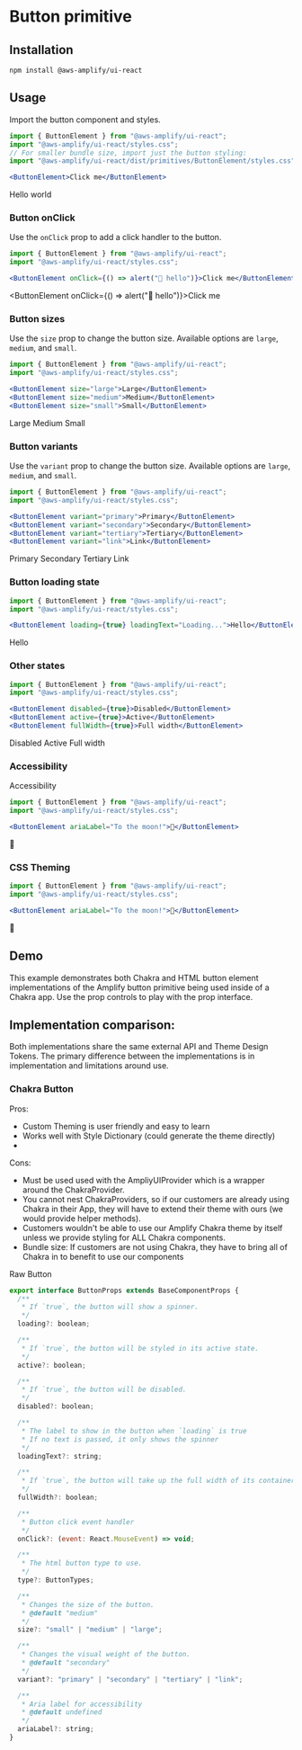 
# Button primitive

## Installation

```
npm install @aws-amplify/ui-react
```

## Usage
Import the button component and styles. 

```jsx live=true
import { ButtonElement } from "@aws-amplify/ui-react";
import "@aws-amplify/ui-react/styles.css";
// For smaller bundle size, import just the button styling:
import "@aws-amplify/ui-react/dist/primitives/ButtonElement/styles.css";

<ButtonElement>Click me</ButtonElement>
```
<ButtonElement>Hello world</ButtonElement>


### Button onClick
Use the `onClick` prop to add a click handler to the button.

```jsx
import { ButtonElement } from "@aws-amplify/ui-react";
import "@aws-amplify/ui-react/styles.css";

<ButtonElement onClick={() => alert("👋 hello")}>Click me</ButtonElement>
```
<ButtonElement onClick={() => alert("👋 hello")}>Click me</ButtonElement>


### Button sizes
Use the `size` prop to change the button size. Available options are `large`, `medium`, and `small`.

```jsx
import { ButtonElement } from "@aws-amplify/ui-react";
import "@aws-amplify/ui-react/styles.css";

<ButtonElement size="large">Large</ButtonElement>
<ButtonElement size="medium">Medium</ButtonElement>
<ButtonElement size="small">Small</ButtonElement>
```
<ButtonElement size="large">Large</ButtonElement>
<ButtonElement size="medium">Medium</ButtonElement>
<ButtonElement size="small">Small</ButtonElement>


### Button variants
Use the `variant` prop to change the button size. Available options are `large`, `medium`, and `small`.

```jsx
import { ButtonElement } from "@aws-amplify/ui-react";
import "@aws-amplify/ui-react/styles.css";

<ButtonElement variant="primary">Primary</ButtonElement>
<ButtonElement variant="secondary">Secondary</ButtonElement>
<ButtonElement variant="tertiary">Tertiary</ButtonElement>
<ButtonElement variant="link">Link</ButtonElement>
```
<ButtonElement variant="primary">Primary</ButtonElement>
<ButtonElement variant="secondary">Secondary</ButtonElement>
<ButtonElement variant="tertiary">Tertiary</ButtonElement>
<ButtonElement variant="link">Link</ButtonElement>

### Button loading state

```jsx
import { ButtonElement } from "@aws-amplify/ui-react";
import "@aws-amplify/ui-react/styles.css";

<ButtonElement loading={true} loadingText="Loading...">Hello</ButtonElement>
```
<ButtonElement variant="primary" loading={true} loadingText="Loading...">Hello</ButtonElement>


### Other states
```jsx
import { ButtonElement } from "@aws-amplify/ui-react";
import "@aws-amplify/ui-react/styles.css";

<ButtonElement disabled={true}>Disabled</ButtonElement>
<ButtonElement active={true}>Active</ButtonElement>
<ButtonElement fullWidth={true}>Full width</ButtonElement>
```
<ButtonElement disabled={true}>Disabled</ButtonElement>
<ButtonElement active={true}>Active</ButtonElement>
<ButtonElement fullWidth={true}>Full width</ButtonElement>


### Accessibility
Accessibility 
```jsx
import { ButtonElement } from "@aws-amplify/ui-react";
import "@aws-amplify/ui-react/styles.css";

<ButtonElement ariaLabel="To the moon!">🚀</ButtonElement>
```
<ButtonElement ariaLabel="To the moon!">🚀</ButtonElement>


### CSS Theming

```jsx
import { ButtonElement } from "@aws-amplify/ui-react";
import "@aws-amplify/ui-react/styles.css";

<ButtonElement ariaLabel="To the moon!">🚀</ButtonElement>
```
<ButtonElement ariaLabel="To the moon!">🚀</ButtonElement>


## Demo

This example demonstrates both Chakra and HTML button element implementations of the Amplify button primitive being used inside of a Chakra app. Use the prop controls to play with the prop interface.

<ButtonExample />

## Implementation comparison:

Both implementations share the same external API and Theme Design Tokens. The primary difference between the implementations is in implementation and limitations around use.

### Chakra Button

Pros:

- Custom Theming is user friendly and easy to learn
- Works well with Style Dictionary (could generate the theme directly)
-

Cons:

- Must be used used with the AmpliyUIProvider which is a wrapper around the ChakraProvider.
- You cannot nest ChakraProviders, so if our customers are already using Chakra in their App, they will have to extend their theme with ours (we would provide helper methods).
- Customers wouldn't be able to use our Amplify Chakra theme by itself unless we provide styling for ALL Chakra components.
- Bundle size: If customers are not using Chakra, they have to bring all of Chakra in to benefit to use our components

Raw Button

```js
export interface ButtonProps extends BaseComponentProps {
  /**
   * If `true`, the button will show a spinner.
   */
  loading?: boolean;

  /**
   * If `true`, the button will be styled in its active state.
   */
  active?: boolean;

  /**
   * If `true`, the button will be disabled.
   */
  disabled?: boolean;

  /**
   * The label to show in the button when `loading` is true
   * If no text is passed, it only shows the spinner
   */
  loadingText?: string;

  /**
   * If `true`, the button will take up the full width of its container.
   */
  fullWidth?: boolean;

  /**
   * Button click event handler
   */
  onClick?: (event: React.MouseEvent) => void;

  /**
   * The html button type to use.
   */
  type?: ButtonTypes;

  /**
   * Changes the size of the button.
   * @default "medium"
   */
  size?: "small" | "medium" | "large";

  /**
   * Changes the visual weight of the button.
   * @default "secondary"
   */
  variant?: "primary" | "secondary" | "tertiary" | "link";

  /**
   * Aria label for accessibility
   * @default undefined
   */
  ariaLabel?: string;
}
```
